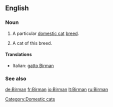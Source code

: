 ==English==

===Noun===
{{en-noun|s|-|sg=[[Birman]]}}

#{{uncountable}} A particular [[domestic cat]] [[breed]].
#{{countable}} A cat of this breed.
====Translations====
{{top}}
*Italian: [[gatto Birman]]
{{mid}}

{{bottom}}

===See also===
{{wikipedia|Birman}}
{{commonscat|Birman}}

[[Category:Domestic cats]]

[[de:Birman]]
[[fr:Birman]]
[[io:Birman]]
[[lt:Birman]]
[[ru:Birman]]